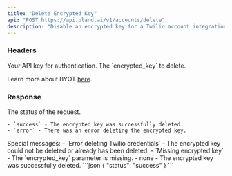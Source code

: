 ```yaml
---
title: "Delete Encrypted Key" 
api: "POST https://api.bland.ai/v1/accounts/delete"
description: "Disable an encrypted key for a Twilio account integration. See [Custom Twilio Integration](/tutorials/custom-twilio) for more information."
---
```


### Headers

<ParamField header="authorization" type="string" required>
  Your API key for authentication.
</ParamField>

<ParamField header="encrypted_key" type="string" required>
  The `encrypted_key` to delete.
  
  Learn more about BYOT [here](/tutorials/custom-twilio).
</ParamField>

### Response

<ResponseField body="status" type="string">
    The status of the request.

    - `success` - The encrypted key was successfully deleted.
    - `error` - There was an error deleting the encrypted key.
</ResponseField>

<ResponseField body="message" type="string">
    Special messages:
    - `Error deleting Twilio credentials` - The encrypted key could not be deleted or already has been deleted.
    - `Missing encrypted key` - The `encrypted_key` parameter is missing.
    - none - The encrypted key was successfully deleted.
</ResponseField>

<ResponseExample>
```json
{
    "status": "success"
}
```
</ResponseExample>